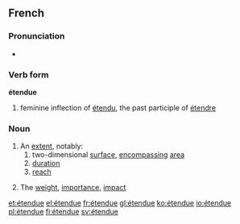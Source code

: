==French==

===Pronunciation===
* {{audio|Fr-étendue.ogg|Audio}}

===Verb form===
'''étendue''' {{f}}

# feminine inflection of [[étendu]], the past participle of [[étendre]]

===Noun===
{{fr-noun|f|sort=etendue}}

# An [[extent]], notably:
## two-dimensional [[surface]], [[encompassing]] [[area]]
## [[duration]]
## [[reach]]
# {{figuratively}} The [[weight]], [[importance]], [[impact]]

[[et:étendue]]
[[el:étendue]]
[[fr:étendue]]
[[gl:étendue]]
[[ko:étendue]]
[[io:étendue]]
[[pl:étendue]]
[[fi:étendue]]
[[sv:étendue]]